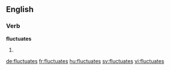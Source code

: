 ==English==

===Verb===
'''fluctuates'''

# {{third-person singular of|fluctuate}}

[[de:fluctuates]]
[[fr:fluctuates]]
[[hu:fluctuates]]
[[sv:fluctuates]]
[[vi:fluctuates]]